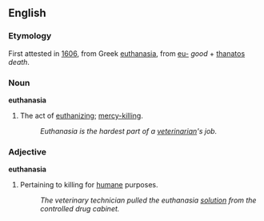 ==English==
===Etymology===
First attested in [[w:1606|1606]], from Greek [[euthanasia]], from [[eu-]] ''good'' + [[thanatos]] ''death''.
=== Noun ===
'''euthanasia'''
# The act of [[euthanize|euthanizing]]; [[mercy-killing]].
#: ''Euthanasia is the hardest part of a [[veterinarian]]'s job.''

=== Adjective ===
'''euthanasia'''
# Pertaining to killing for [[humane]] purposes.
#: ''The veterinary technician pulled the euthanasia [[solution]] from the controlled drug cabinet.''